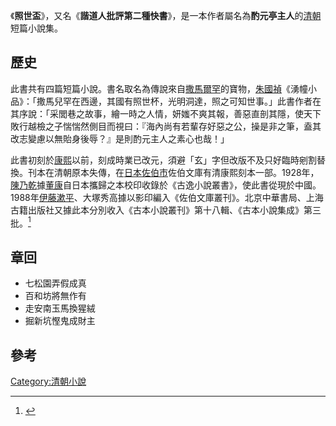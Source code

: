 《'''照世盃'''》，又名《'''諧道人批評第二種快書'''》，是一本作者屬名為'''酌元亭主人'''的[[清朝|清朝]]短篇小說集。

==歷史==

此書共有四篇短篇小說。書名取名為傳說來自[[撒馬爾罕|撒馬爾罕]]的寶物，[[朱國禎|朱國禎]]《湧幢小品》：「撒馬兒罕在西邊，其國有照世杯，光明洞達，照之可知世事。」此書作者在其序說：「采閭巷之故事，繪一時之人情，妍媸不爽其報，善惡直剖其隱，使天下敗行越檢之子惴惴然側目而視曰：『海內尚有若輩存好惡之公，操是非之筆，盍其改志變慮以無貽身後辱？』是則酌元主人之素心也哉！」

此書初刻於[[康熙|康熙]]以前，刻成時業已改元，須避「玄」字但改版不及只好臨時剜割替換。刊本在清朝原本失傳，在[[日本|日本]][[佐伯市|佐伯市]]佐伯文庫有清康熙刻本一部。1928年，[[陳乃乾|陳乃乾]]據[[董康|董康]]自日本攜歸之本校印收錄於《古逸小說叢書》，使此書從現於中國。1988年[[伊藤漱平|伊藤漱平]]、大塚秀高據以影印編入《佐伯文庫叢刊》。北京中華書局、上海古籍出版社又據此本分別收入《古本小說叢刊》第十八輯、《古本小說集成》第三批。<ref>{{cite book |author=徐志平|title=《清初前期話本小说之硏究》 |date=1998-09-15|publisher=台灣學生書局|location=台灣|language=zh-tw|isbn=9571508934}}</ref>

==章回==
*七松園弄假成真
*百和坊將無作有
*走安南玉馬換猩絨
*掘新坑慳鬼成財主
==參考==
{{reflist}}

[[Category:清朝小說|Category:清朝小說]]
